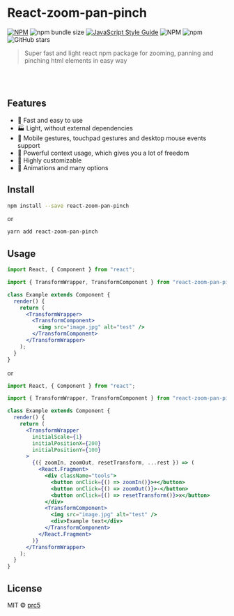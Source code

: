 
<Meta title="Docs/Introduction" />

# React-zoom-pan-pinch

[![NPM](https://img.shields.io/npm/v/react-zoom-pan-pinch.svg)](https://www.npmjs.com/package/react-zoom-pan-pinch)
![npm bundle size](https://img.shields.io/bundlephobia/minzip/react-zoom-pan-pinch)
[![JavaScript Style Guide](https://img.shields.io/badge/code_style-standard-brightgreen.svg)](https://standardjs.com)
![NPM](https://img.shields.io/npm/l/react-zoom-pan-pinch)
![npm](https://img.shields.io/npm/dm/react-zoom-pan-pinch)
![GitHub stars](https://img.shields.io/github/stars/prc5/react-zoom-pan-pinch?style=social)

> Super fast and light react npm package for zooming, panning and pinching html
> elements in easy way

<br />
<br />

## Features

- 🚀 Fast and easy to use
- 🏭 Light, without external dependencies
- 💎 Mobile gestures, touchpad gestures and desktop mouse events support
- 🎁 Powerful context usage, which gives you a lot of freedom
- 🔧 Highly customizable
- 👑 Animations and many options

## Install

```bash
npm install --save react-zoom-pan-pinch
```

or

```bash
yarn add react-zoom-pan-pinch
```

## Usage

```jsx
import React, { Component } from "react";

import { TransformWrapper, TransformComponent } from "react-zoom-pan-pinch";

class Example extends Component {
  render() {
    return (
      <TransformWrapper>
        <TransformComponent>
          <img src="image.jpg" alt="test" />
        </TransformComponent>
      </TransformWrapper>
    );
  }
}
```

or

```jsx
import React, { Component } from "react";

import { TransformWrapper, TransformComponent } from "react-zoom-pan-pinch";

class Example extends Component {
  render() {
    return (
      <TransformWrapper
        initialScale={1}
        initialPositionX={200}
        initialPositionY={100}
      >
        {({ zoomIn, zoomOut, resetTransform, ...rest }) => (
          <React.Fragment>
            <div className="tools">
              <button onClick={() => zoomIn()}>+</button>
              <button onClick={() => zoomOut()}>-</button>
              <button onClick={() => resetTransform()}>x</button>
            </div>
            <TransformComponent>
              <img src="image.jpg" alt="test" />
              <div>Example text</div>
            </TransformComponent>
          </React.Fragment>
        )}
      </TransformWrapper>
    );
  }
}
```

## License

MIT © [prc5](https://github.com/prc5)
